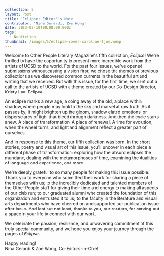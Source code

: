 ```yaml
---
collection: 5
layout: Post
title: 'Eclipse: Editor''s Note'
contributor: 'Nina Gerardi, Zoe Wong'
date: 2023-02-10T00:00:00.000Z
tags:
  - Nonfiction
thumbnail: /images/5/eclipse-cover-caroline-tjoe.webp
---
```


Welcome to Other People Literary Magazine's fifth collection, <em>Eclipse</em>! We're thrilled to have the opportunity to present more incredible work from the artists of UCSD to the world. For the past four issues, we've opened submissions without casting a vision first; we chose the themes of previous collections as we discovered common currents in the beautiful art and writing that we received. But with this issue, for the first time, we sent out a call to the artists of UCSD with a theme created by our Co-Design Director, Kristy Lee: Eclipse.

An eclipse marks a new age, a doing away of the old, a place within shadow, where people may look to the sky and marvel at raw truth. As it passes by, it might brighten up the gloom, shadow elated emotions, or disperse arcs of light that bleed through darkness. And then the cycle starts anew. A place of transformation. A place of renewal. A time for evolution, when the wheel turns, and light and alignment reflect a greater part of ourselves.

And in response to this theme, our fifth collection was born. In the short stories, poetry and visual art of this issue, you'll uncover in each piece a different phase of transformation: exploring how the absurd eclipses the mundane, dealing with the metamorphoses of time, examining the dualities of language and experience, and more.

We're deeply grateful to so many people for making this issue possible. Thank you to everyone who submitted their work for sharing a piece of themselves with us; to the incredibly dedicated and talented members of the Other People staff for giving their time and energy to making all aspects of our club run; to our graduated alumni who created the foundation of this organization and entrusted it to us; to the faculty in the literature and visual arts departments who have cheered on and supported our publication issue after issue. And last but not least, thanks to you, our readers, for carving out a space in your life to connect with our work.

We celebrate the passion, resilience, and unwavering commitment of this truly special community, and we hope you enjoy your journey through the pages of <em>Eclipse</em>.

Happy reading!<br />
Nina Gerardi & Zoe Wong, Co-Editors-in-Chief
